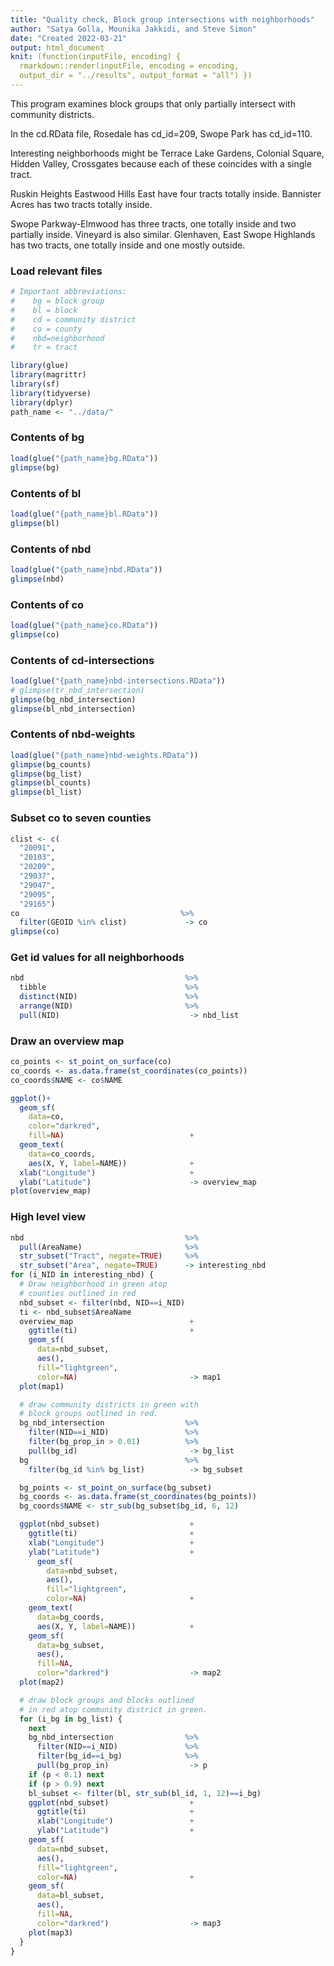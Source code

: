 ```yaml
---
title: "Quality check, Block group intersections with neighborhoods"
author: "Satya Golla, Mounika Jakkidi, and Steve Simon"
date: "Created 2022-03-21"
output: html_document
knit: (function(inputFile, encoding) {
  rmarkdown::render(inputFile, encoding = encoding,
  output_dir = "../results", output_format = "all") })  
---
```


This program examines block groups that only partially intersect with community districts.

In the cd.RData file, Rosedale has cd_id=209, Swope Park has cd_id=110.

Interesting neighborhoods might be Terrace Lake Gardens, Colonial Square, Hidden Valley, Crossgates because each of these coincides with a single tract.

Ruskin Heights Eastwood Hills East have four tracts totally inside. Bannister Acres has two tracts totally inside.

Swope Parkway-Elmwood has three tracts, one totally inside and two partially inside. Vineyard is also similar. Glenhaven, East Swope Highlands has two tracts, one totally inside and one mostly outside.

### Load relevant files

```r
# Important abbreviations:
#    bg = block group
#    bl = block
#    cd = community district
#    co = county
#    nbd=neighborhood
#    tr = tract

library(glue)
library(magrittr)
library(sf)
library(tidyverse)
library(dplyr)
path_name <- "../data/"
```

### Contents of bg

```r
load(glue("{path_name}bg.RData"))
glimpse(bg)
```

### Contents of bl

```r
load(glue("{path_name}bl.RData"))
glimpse(bl)
```

### Contents of nbd

```r
load(glue("{path_name}nbd.RData"))
glimpse(nbd)
```

### Contents of co

```r
load(glue("{path_name}co.RData"))
glimpse(co)
```

### Contents of cd-intersections

```r
load(glue("{path_name}nbd-intersections.RData"))
# glimpse(tr_nbd_intersection)
glimpse(bg_nbd_intersection)
glimpse(bl_nbd_intersection)
```

### Contents of nbd-weights

```r
load(glue("{path_name}nbd-weights.RData"))
glimpse(bg_counts)
glimpse(bg_list)
glimpse(bl_counts)
glimpse(bl_list)
```

### Subset co to seven counties

```r
clist <- c(
  "20091",
  "20103",
  "20209",
  "29037",
  "29047",
  "29095",
  "29165")
co                                    %>%
  filter(GEOID %in% clist)             -> co
glimpse(co)
```

### Get id values for all neighborhoods

```r
nbd                                    %>%
  tibble                               %>%
  distinct(NID)                        %>%
  arrange(NID)                         %>%
  pull(NID)                             -> nbd_list
```

### Draw an overview map

```r
co_points <- st_point_on_surface(co)
co_coords <- as.data.frame(st_coordinates(co_points))
co_coords$NAME <- co$NAME

ggplot()+
  geom_sf(
    data=co, 
    color="darkred", 
    fill=NA)                            +
  geom_text(
    data=co_coords, 
    aes(X, Y, label=NAME))              +
  xlab("Longitude")                     +
  ylab("Latitude")                      -> overview_map
plot(overview_map)
```

### High level view

```r
nbd                                    %>%
  pull(AreaName)                       %>%
  str_subset("Tract", negate=TRUE)     %>%
  str_subset("Area", negate=TRUE)      -> interesting_nbd
for (i_NID in interesting_nbd) {
  # Draw neighborhood in green atop
  # counties outlined in red
  nbd_subset <- filter(nbd, NID==i_NID) 
  ti <- nbd_subset$AreaName
  overview_map                          +
    ggtitle(ti)                         +
    geom_sf(
      data=nbd_subset,
      aes(),
      fill="lightgreen",
      color=NA)                         -> map1
  plot(map1)

  # draw community districts in green with
  # block groups outlined in red.
  bg_nbd_intersection                  %>%
    filter(NID==i_NID)                 %>%
    filter(bg_prop_in > 0.01)          %>%
    pull(bg_id)                         -> bg_list
  bg                                   %>%
    filter(bg_id %in% bg_list)          -> bg_subset

  bg_points <- st_point_on_surface(bg_subset)
  bg_coords <- as.data.frame(st_coordinates(bg_points))
  bg_coords$NAME <- str_sub(bg_subset$bg_id, 6, 12)

  ggplot(nbd_subset)                    +
    ggtitle(ti)                         +
    xlab("Longitude")                   +
    ylab("Latitude")                    +
      geom_sf(
        data=nbd_subset,
        aes(),
        fill="lightgreen",
        color=NA)                       +
    geom_text(
      data=bg_coords, 
      aes(X, Y, label=NAME))            +
    geom_sf(
      data=bg_subset,
      aes(),
      fill=NA,
      color="darkred")                  -> map2
  plot(map2)

  # draw block groups and blocks outlined
  # in red atop community district in green.
  for (i_bg in bg_list) {
    next
    bg_nbd_intersection                %>%
      filter(NID==i_NID)               %>%
      filter(bg_id==i_bg)              %>%
      pull(bg_prop_in)                  -> p
    if (p < 0.1) next
    if (p > 0.9) next
    bl_subset <- filter(bl, str_sub(bl_id, 1, 12)==i_bg)
    ggplot(nbd_subset)                  +
      ggtitle(ti)                       +
      xlab("Longitude")                 +
      ylab("Latitude")                  +
    geom_sf(
      data=nbd_subset,
      aes(),
      fill="lightgreen",
      color=NA)                         +
    geom_sf(
      data=bl_subset,
      aes(),
      fill=NA,
      color="darkred")                  -> map3
    plot(map3)
  }
}
```
